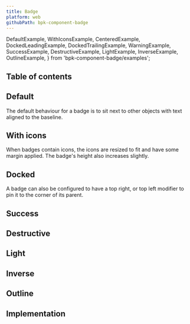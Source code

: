 ```yaml
---
title: Badge
platform: web
githubPath: bpk-component-badge
---
```



  DefaultExample,
  WithIconsExample,
  CenteredExample,
  DockedLeadingExample,
  DockedTrailingExample,
  WarningExample,
  SuccessExample,
  DestructiveExample,
  LightExample,
  InverseExample,
  OutlineExample,
} from 'bpk-component-badge/examples';

## Table of contents

## Default

The default behaviour for a badge is to sit next to other objects with text aligned to the baseline.

<PresentationBlock>
  <DefaultExample />
</PresentationBlock>

## With icons

When badges contain icons, the icons are resized to fit and have some margin applied. The badge's height also increases slightly.

<PresentationBlock>
  <WithIconsExample />
</PresentationBlock>

## Docked

A badge can also be configured to have a top right, or top left modifier to pin it to the corner of its parent.

<PresentationBlock>
  <DockedTrailingExample />
</PresentationBlock>

## Success

<PresentationBlock>
  <SuccessExample />
</PresentationBlock>

## Destructive

<PresentationBlock>
  <DestructiveExample />
</PresentationBlock>

## Light

<PresentationBlock>
  <LightExample />
</PresentationBlock>

## Inverse

<PresentationBlock>
  <InverseExample />
</PresentationBlock>

## Outline

<PresentationBlock>
  <OutlineExample />
</PresentationBlock>

## Implementation

<Readme />
